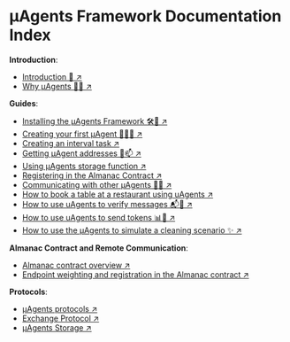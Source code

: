 # μAgents Framework Documentation Index

**Introduction**:

- [Introduction 🚀 ↗️](/concepts/agents/agents.md)
- [Why μAgents 🤔💡 ↗️](/concepts/agents/rationale.md)

**Guides**:

- [Installing the μAgents Framework 🛠️📲 ↗️](/guides/agents/installing-uagent.md)
- [Creating your first μAgent 🤖🧑‍💻 ↗️](/guides/agents/create-a-uagent.md)
- [Creating an interval task ↗️](/guides/agents/interval-task.md)
- [Getting μAgent addresses 🤖📫 ↗️](/guides/agents/getting-uagent-address.md)
- [Using μAgents storage function ↗️](/guides/agents/storage-function.md)
- [Registering in the Almanac Contract ↗️](/guides/agents/register-in-almanac.md)
- [Communicating with other μAgents 📱🤖 ↗️](/guides/agents/communicating-with-other-agents.md)
- [How to book a table at a restaurant using uAgents ↗️](/guides/agents/booking-demo.md)
- [How to use uAgents to verify messages 📬🔐 ↗️](/guides/agents/message-verification.md)
- [How to use uAgents to send tokens 📊💸 ↗️](/guides/agents/send-tokens.md)
- [How to use the μAgents to simulate a cleaning scenario ✨ ↗️](/guides/agents/cleaning-demo.md)

**Almanac Contract and Remote Communication**:

- [Almanac contract overview ↗️](/references/contracts/uagents-almanac/almanac-overview.md)
- [Endpoint weighting and registration in the Almanac contract ↗️](/references/contracts/uagents-almanac/endpoints.md)

**Protocols**:

- [μAgents protocols ↗️](/references/uagents/uagents-protocols/agent-protocols.md)
- [Exchange Protocol ↗️](/references/uagents/uagents-protocols/exchange-protocol.md)
- [μAgents Storage ↗️](/references/uagents/uagents-protocols/storage.md)
